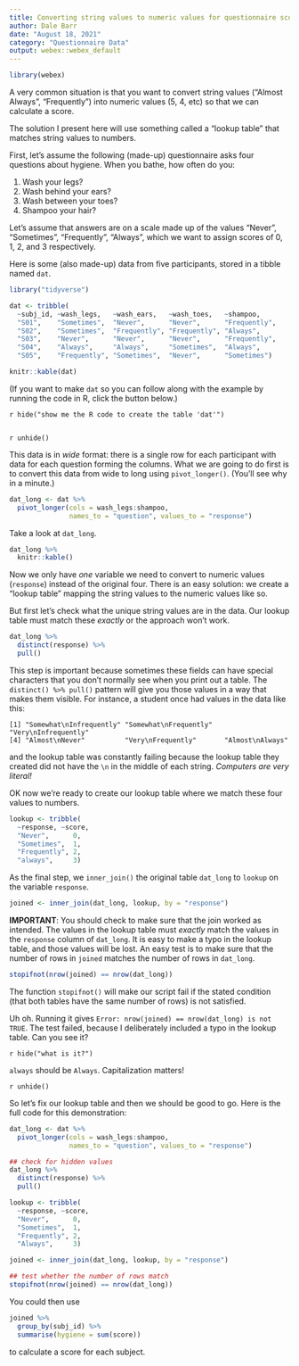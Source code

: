 ```yaml
---
title: Converting string values to numeric values for questionnaire scoring
author: Dale Barr
date: "August 18, 2021"
category: "Questionnaire Data"
output: webex::webex_default
---
```


```r
library(webex)
```

A very common situation is that you want to convert string values ("Almost Always", "Frequently") into numeric values (5, 4, etc) so that we can calculate a score.

The solution I present here will use something called a "lookup table" that matches string values to numbers.

First, let's assume the following (made-up) questionnaire asks four questions about hygiene. When you bathe, how often do you:

1. Wash your legs?
2. Wash behind your ears?
3. Wash between your toes?
4. Shampoo your hair?

Let's assume that answers are on a scale made up of the values "Never", "Sometimes", "Frequently", "Always", which we want to assign scores of 0, 1, 2, and 3 respectively.

Here is some (also made-up) data from five participants, stored in a tibble named `dat`.

```r
library("tidyverse")

dat <- tribble(
  ~subj_id, ~wash_legs,   ~wash_ears,   ~wash_toes,   ~shampoo,
  "S01",    "Sometimes",  "Never",      "Never",      "Frequently",
  "S02",    "Sometimes",  "Frequently", "Frequently", "Always",
  "S03",    "Never",      "Never",      "Never",      "Frequently",
  "S04",    "Always",     "Always",     "Sometimes",  "Always",
  "S05",    "Frequently", "Sometimes",  "Never",      "Sometimes")
```

```r
knitr::kable(dat)
```

(If you want to make `dat` so you can follow along with the example by running the code in R, click the button below.)

`r hide("show me the R code to create the table 'dat'")`

```r
```

`r unhide()`

This data is in *wide* format: there is a single row for each participant with data for each question forming the columns. What we are going to do first is to convert this data from wide to long using `pivot_longer()`. (You'll see why in a minute.)

```r
dat_long <- dat %>%
  pivot_longer(cols = wash_legs:shampoo,
               names_to = "question", values_to = "response")
```

Take a look at `dat_long`.

```r
dat_long %>%
  knitr::kable()
```

Now we only have *one* variable we need to convert to numeric values (`response`) instead of the original four. There is an easy solution: we create a "lookup table" mapping the string values to the numeric values like so.

But first let's check what the unique string values are in the data. Our lookup table must match these *exactly* or the approach won't work.

```r
dat_long %>%
  distinct(response) %>%
  pull()
```
This step is important because sometimes these fields can have special characters that you don't normally see when you print out a table. The `distinct() %>% pull()` pattern will give you those values in a way that makes them visible. For instance, a student once had values in the data like this:

```
[1] "Somewhat\nInfrequently" "Somewhat\nFrequently"   "Very\nInfrequently"
[4] "Almost\nNever"          "Very\nFrequently"       "Almost\nAlways"
```
and the lookup table was constantly failing because the lookup table they created did not have the `\n` in the middle of each string. *Computers are very literal!*

OK now we're ready to create our lookup table where we match these four values to numbers.

```r
lookup <- tribble(
  ~response, ~score,
  "Never",      0,
  "Sometimes",  1,
  "Frequently", 2,
  "always",     3)
```

As the final step, we `inner_join()` the original table `dat_long` to `lookup` on the variable `response`.

```r
joined <- inner_join(dat_long, lookup, by = "response")
```
**IMPORTANT**: You should check to make sure that the join worked as intended. The values in the lookup table must *exactly* match the values in the `response` column of `dat_long`. It is easy to make a typo in the lookup table, and those values will be lost. An easy test is to make sure that the number of rows in `joined` matches the number of rows in `dat_long`.

```r
stopifnot(nrow(joined) == nrow(dat_long))
```

The function `stopifnot()` will make our script fail if the stated condition (that both tables have the same number of rows) is not satisfied.

Uh oh. Running it gives `Error: nrow(joined) == nrow(dat_long) is not TRUE`. The test failed, because I deliberately included a typo in the lookup table. Can you see it?

`r hide("what is it?")`

`always` should be `Always`. Capitalization matters!

`r unhide()`

So let's fix our lookup table and then we should be good to go. Here is the full code for this demonstration:

```r
dat_long <- dat %>%
  pivot_longer(cols = wash_legs:shampoo,
               names_to = "question", values_to = "response")

## check for hidden values
dat_long %>%
  distinct(response) %>%
  pull()

lookup <- tribble(
  ~response, ~score,
  "Never",      0,
  "Sometimes",  1,
  "Frequently", 2,
  "Always",     3)

joined <- inner_join(dat_long, lookup, by = "response")

## test whether the number of rows match
stopifnot(nrow(joined) == nrow(dat_long))
```
You could then use 

```r
joined %>%
  group_by(subj_id) %>%
  summarise(hygiene = sum(score))
```
to calculate a score for each subject.
